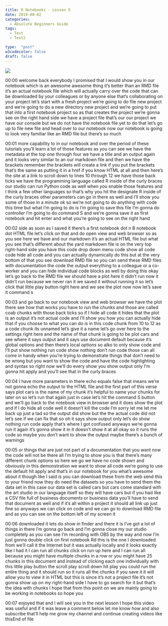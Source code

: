 ```yaml
---
title: R Notebooks - Lesson 5
date: 2019-08-02
categories:
  - Absolute Beginners Guide
tags:
  - Test
  - Test2

type:  "post"
w3codecolor: false
draft: false
---
```


<a href="https://www.youtube.com/watch?v=Fa81eXcAXT4">
<img src="https://www.cradletograver.com/auto-posts/images/VectorsandFunctions-Lesson4.webm.jpg">
</a>









00:00
welcome back everybody I promised that I
would show you in our notebook which is an awesome awesome thing it's better
than an RMD file it's an actual notebook file which will actually carry over the
code that can be downloaded by your colleagues or by anyone else that's
collaborating on your project let's start with a fresh project we're going
to do file new project and we're going to do a new directory new project and
we're going to put that into a first notebook project so as that creates the
project we're gonna see on the right hand side we have a project file that's
our our project we have our console but we do not have the notebook file yet to
do that let's go up to file new file and head over to our notebook now our
notebook is going to look very familiar like an RMD file but there's so much

00:01
more capability to in our notebook and over the period of these tutorials
you'll learn a lot of those features as you can see we have the metadata at the
top one through four we have a title and an output again and it looks very
similar to an our markdown file and then we have the brackets remember the
brackets will create a link if you put the brackets that's the same as putting
it in a href if you know HTML at all and
then here's the site at a link to scroll down to lines 10 through 12 we have
those back ticks we have the programming language called R inside of the curly
braces our studio can run Python code as well when you enable those features and
I think a few other languages so that's why you hit the designate R inside of
the curly braces other parameters can go in there as well and I'll show you some
of those in a minute ok so we're not going to do anything
with code this time but what I'm going to do is I'm going to save this file I'm
gonna do controller I'm going to do command S and we're gonna save it as
first notebook and hit enter and what you're going to see on the right hand

00:02
side as soon as I saved it there's a first notebook dot n B notebook dot HTML
file let's click on that and do open view and web browser so as you see here
we have and our markdown it's an actual HTML
file but what you see that's different about the yard markdown file is on the
very top right-hand side you have this code drop down menu code show all code
code hide all code and you can actually dynamically do this but at the very
bottom of that you see download RMD file so you can send these RMD files with
documentation the code the output everything to a colleague or a co-worker
and you can hide individual code blocks as well by doing this okay let's go back
to the RMD file we should have a plot here it didn't run now it didn't run
because we never ran it we saved it without running it so let's click that
little play button right here and we see
the plot now now let's save it command s

00:03
and go back to our notebook view and web browser we have the plot there see how
that works you have to run the chunks and those are called coab chunks with
those back ticks so if I hide all code it hides that the plot is an output it's
not actual code and I'll show you how you can actually hide that if you choose
to what you can do is in this code chunk from 10 to 12 as a code chunk its
unnamed let's give it a name let's go over here to the settings right here and
the name of that chunk is going to be plot cars and see where it says output
and it says use document default because it's global options and then there's
local options so alko to only show code and I'll put show nothing run code show
nothing don't run code those can all come in handy when you're trying to
demonstrate things that don't need to be wrong but you want to show the code and
have the code highlighting and syntax so right now we'll do every show you show
output only I'm gonna hit apply and you'll see that in the curly braces

00:04
I have more parameters in there echo equals false that means we're not gonna
echo the output to the HTML file and the first part of this verse says plot cars
is the name of my chunk it's helpful to name your chunks for later on so let's
run that again just in case let's hit the command S button and we'll go back
to the notebook view in browser and it does show the
plot and if I do hide all code well it doesn't kill the code I'm sorry let me
let me back up just a tad so the output did show but the the actual code did not
let's see if we can fix that so oh it says show output only let's do show
nothing run code apply that's where I got confused anyways we're gonna run it
again it's gonna show it in it doesn't show it at all okay so it runs the code
so maybe you don't want to show the output maybe there's a bunch of warnings

00:05
or things that are just not part of a documentation that you want now the code
will not be there all I'm trying to show
you is that there's many different chunk options so here we go we have no code
shown and obviously in this demonstration we want to show all code
we're going to use the default hit apply and that's in our notebook for you
what's awesome about it though like I said is you can download these from the
web send this to your friend now they do need the datasets so you
have to send them the data set in this case our data set is called cars but
cars come standard with the art studio in our language itself so they will have
cars but if you had like a CSV file full of business documents or business data
you'll have to send that document as well and if it's all within a project it
should all link up just fine so anyways we can click on code and we can go to
download RMD file and as you can see on the bottom left of my screen it

00:06
downloaded it lets do show in finder and there it is I've got a lot of things in
there I'm gonna go back and I'm gonna close my our studio completely as you
can see I'm recording with OBS by the way and now I'm just gonna double click
on first notebook Rd this is the one I downloaded from we'll call it the
Internet but it was actually locally and
it looks exactly like I had it I can run all chunks click on run up here and I
can run all because you might have multiple chunks in a row or you might
have 25 chunks in this document and instead of clicking each one
individually with this little play button the scroll
play scroll down hit play you could run the entire thing and it should run so it
runs all the chunks if you save it it will allow you to view it in HTML but
this is since it's not a project file it's not gonna show up on my right-hand
side I have to go search for it but that's the idea with chunks I hope that
from this point on we are mainly going to be working in notebooks so hope you

00:07
enjoyed that and I will see you in the next lesson I hope this video was useful
and if it was leave a comment below let me know how and also subscribe that'll
help me grow my channel and continue creating videos like thisEnd of file

